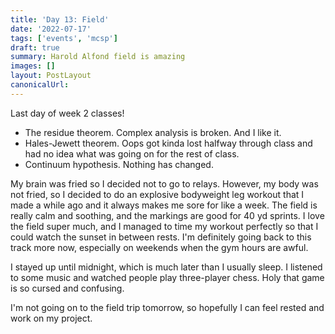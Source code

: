 ```yaml
---
title: 'Day 13: Field'
date: '2022-07-17'
tags: ['events', 'mcsp']
draft: true
summary: Harold Alfond field is amazing
images: []
layout: PostLayout
canonicalUrl:
---
```


Last day of week 2 classes!

- The residue theorem. Complex analysis is broken. And I like it.
- Hales-Jewett theorem. Oops got kinda lost halfway through class and had no idea what was going on for the rest of class.
- Continuum hypothesis. Nothing has changed.

My brain was fried so I decided not to go to relays. However, my body was not fried, so I decided to do an explosive bodyweight leg workout that I made a while ago and it always makes me sore for like a week. The field is really calm and soothing, and the markings are good for 40 yd sprints. I love the field super much, and I managed to time my workout perfectly so that I could watch the sunset in between rests. I'm definitely going back to this track more now, especially on weekends when the gym hours are awful.

I stayed up until midnight, which is much later than I usually sleep. I listened to some music and watched people play three-player chess. Holy that game is so cursed and confusing.

I'm not going on to the field trip tomorrow, so hopefully I can feel rested and work on my project.
